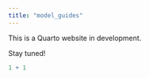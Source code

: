 ```yaml
---
title: "model_guides"
---
```


This is a Quarto website in development.

Stay tuned!

```r
1 + 1
```
